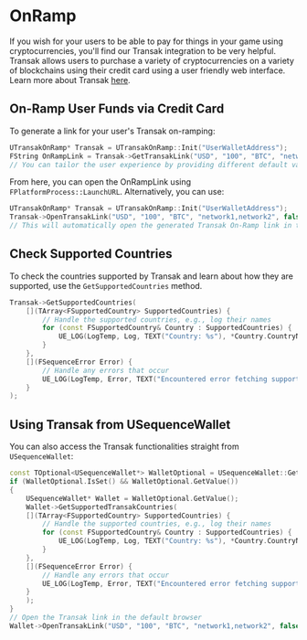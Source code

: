 # OnRamp

If you wish for your users to be able to pay for things in your game using cryptocurrencies, you'll find our Transak integration to be very helpful.
Transak allows users to purchase a variety of cryptocurrencies on a variety of blockchains using their credit card using a user friendly web interface. Learn more about Transak [here](https://transak.com/).

## On-Ramp User Funds via Credit Card

To generate a link for your user's Transak on-ramping:

```cpp
UTransakOnRamp* Transak = UTransakOnRamp::Init("UserWalletAddress");
FString OnRampLink = Transak->GetTransakLink("USD", "100", "BTC", "network1,network2", false);
// You can tailor the user experience by providing different default values for the parameters.
```

From here, you can open the OnRampLink using `FPlatformProcess::LaunchURL`. Alternatively, you can use:

```cpp
UTransakOnRamp* Transak = UTransakOnRamp::Init("UserWalletAddress");
Transak->OpenTransakLink("USD", "100", "BTC", "network1,network2", false);
// This will automatically open the generated Transak On-Ramp link in the default web browser.
```

## Check Supported Countries
To check the countries supported by Transak and learn about how they are supported, use the `GetSupportedCountries` method.

```cpp
Transak->GetSupportedCountries(
    [](TArray<FSupportedCountry> SupportedCountries) {
        // Handle the supported countries, e.g., log their names
        for (const FSupportedCountry& Country : SupportedCountries) {
            UE_LOG(LogTemp, Log, TEXT("Country: %s"), *Country.CountryName);
        }
    },
    [](FSequenceError Error) {
        // Handle any errors that occur
        UE_LOG(LogTemp, Error, TEXT("Encountered error fetching supported countries from Transak: %s"), *Error.ErrorMessage);
    }
);
```

## Using Transak from USequenceWallet

You can also access the Transak functionalities straight from `USequenceWallet`:

```cpp
const TOptional<USequenceWallet*> WalletOptional = USequenceWallet::Get();
if (WalletOptional.IsSet() && WalletOptional.GetValue())
{
	USequenceWallet* Wallet = WalletOptional.GetValue();
    Wallet->GetSupportedTransakCountries(
    [](TArray<FSupportedCountry> SupportedCountries) {
        // Handle the supported countries, e.g., log their names
        for (const FSupportedCountry& Country : SupportedCountries) {
            UE_LOG(LogTemp, Log, TEXT("Country: %s"), *Country.CountryName);
        }
    },
    [](FSequenceError Error) {
        // Handle any errors that occur
        UE_LOG(LogTemp, Error, TEXT("Encountered error fetching supported countries from Transak: %s"), *Error.ErrorMessage);
    }
    );
}
// Open the Transak link in the default browser
Wallet->OpenTransakLink("USD", "100", "BTC", "network1,network2", false);
```
